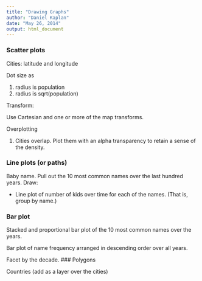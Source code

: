 ```yaml
---
title: "Drawing Graphs"
author: "Daniel Kaplan"
date: "May 26, 2014"
output: html_document
---
```


### Scatter plots

Cities: latitude and longitude

Dot size as 

1. radius is population
2. radius is sqrt(population)

Transform:

Use Cartesian and one or more of the map transforms.

Overplotting

1. Cities overlap.  Plot them with an alpha transparency to retain a sense of the density.

### Line plots (or paths)

Baby name.  Pull out the 10 most common names over the last hundred years.  Draw:

* Line plot of number of kids over time for each of the names.  (That is, group by name.)

### Bar plot

Stacked and proportional bar plot of the 10 most common names over the years.

Bar plot of name frequency arranged in descending order over all years.  

Facet by the decade.
### Polygons

Countries (add as a layer over the cities)